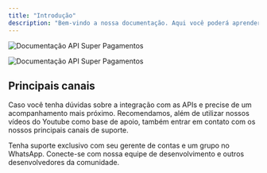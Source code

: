 ```yaml
---
title: "Introdução"
description: "Bem-vindo a nossa documentação. Aqui você poderá aprender mais sobre o funcionamento das nossas API's, realizar testes e mais."
---
```


<img
  className="block dark:hidden"
  src="banner-api.png"
  alt="Documentação API Super Pagamentos"
/>

<img
  className="hidden dark:block"
  src="banner-api.png"
  alt="Documentação API Super Pagamentos"
/>

## Principais canais

Caso você tenha dúvidas sobre a integração com as APIs e precise de um acompanhamento mais próximo. Recomendamos, além de utilizar nossos vídeos do Youtube como base de apoio, também entrar em contato com os nossos principais canais de suporte.

<CardGroup cols={2}>
  <Card title="WhatsApp" icon="whatsapp" href="https://wa.me/+5527999971368">
    Tenha suporte exclusivo com seu gerente de contas e um grupo no WhatsApp.
  </Card>
  <Card title="Discord" icon="discord" href="https://discord.gg/superpagamentos">
    Conecte-se com nossa equipe de desenvolvimento e outros desenvolvedores da comunidade.
  </Card>
</CardGroup>